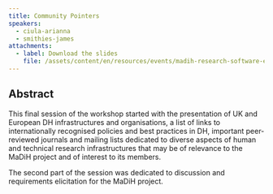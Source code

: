 ```yaml
---
title: Community Pointers
speakers:
  - ciula-arianna
  - smithies-james
attachments:
  - label: Download the slides
    file: /assets/content/en/resources/events/madih-research-software-engineering-training/sessions/9/4.3-Community_Pointers.pdf
---
```

## Abstract

This final session of the workshop started with the presentation of UK and European DH infrastructures and organisations, a list of links to internationally recognised policies and best practices in DH, important peer-reviewed journals and mailing lists dedicated to diverse aspects of human and technical research infrastructures that may be of relevance to the MaDiH project and of interest to its members.

The second part of the session was dedicated to discussion and requirements elicitation for the MaDiH project.
